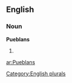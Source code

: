 ==English==

===Noun===
'''Pueblans'''

# {{plural of|[[Pueblan]]}}

[[Category:English plurals]]

[[ar:Pueblans]]